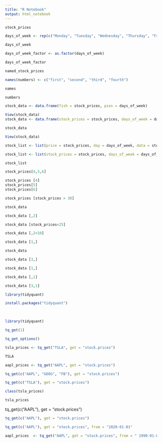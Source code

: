 ```yaml
---
title: "R Notebook"
output: html_notebook
---
```


```r
stock_prices
```


```r
days_of_week <- rep(c("Monday", "Tuesday", "Wednesday", "Thursday", "Friday"), times =2)
```

```r
days_of_week
```

```r
days_of_week_factor <- as.factor(days_of_week)
```
```r
days_of_week_factor
```

```r
named_stock_prices
```


```r
names(numbers) <- c("first", "second", "third", "fourth")
```

```r
names
```

```r
numbers
```

```r

stock_data <- data.frame(fish = stock_prices, pies = days_of_week)
```
```r
View(stock_data)
stock_data <- data.frame(stock_prices = stock_prices, days_of_week = days_of_week)
```

```r
stock_data
```
```r
View(stock_data)
```

```r
stock_list <- list(price = stock_prices, day = days_of_week, data = stock_data)
```

```r
stock_list <- list(stock_prices = stock_prices, days_of_week = days_of_week, stock_data = stock_data)
```

```r
stock_list
```

```r
stock_prices[4,5,6]
```

```r
stock_prices [4]
stock_prices[5]
stock_prices[6]
```

```r
stock_prices [stock_prices > 30]
```

```r
stock_data 
```

```r
stock_data [,2]
```

```r
stock_data [stock_prices<25]
```
```r
stock_data [,2<10]
```

```r
stock_data [1,]
```

```r
stock_data

```

```r
stock_data [3,]
```

```r
stock_data [1,]
```

```r
stock_data [,1]
```

```r
stock_data [3,1]
```

```r
library(tidyquant)
```

```r
install.packages("tidyquant")

```
\
```r
library(tidyquant)

```

```r
tq_get(1)
```

```r
tq_get_options()

```

```r
tsla_prices <- tq_get("TSLA", get = "stock.prices")
```

```r
TSLA
```

```r
aapl_prices <- tq_get("AAPL", get = "stock.prices")
```

```r
tq_get(c("AAPL", "GOOG", "FB"), get = "stock.prices")
```

```r
tq_get(c("TSLA"), get = "stock.prices")
```
```r
class(tsla_prices)
```

```r
tsla_prices
```

tq_get(c("AAPL"), get = "stock.prices")
```r
tq_get(c("AAPL"), get = "stock.prices")
```

```r

tq_get(c("AAPL"), get = "stock.prices", from = "2020-01-01"
```

```r
aapl_prices  <- tq_get("AAPL", get = "stock.prices", from = " 1990-01-01")
```

